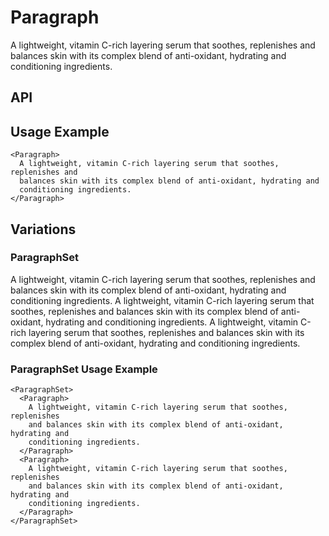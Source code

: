 
<Meta
  title="Components/Paragraph"
  component={Paragraph}
  decorators={[withKnobs]}
/>

# Paragraph

<Preview>
  <Story name="Base component">
    <Paragraph>
      A lightweight, vitamin C-rich layering serum that soothes, replenishes and
      balances skin with its complex blend of anti-oxidant, hydrating and
      conditioning ingredients.
    </Paragraph>
  </Story>
</Preview>

## API

<Props of={Paragraph} />

## Usage Example

```
<Paragraph>
  A lightweight, vitamin C-rich layering serum that soothes, replenishes and
  balances skin with its complex blend of anti-oxidant, hydrating and
  conditioning ingredients.
</Paragraph>
```

## Variations

### ParagraphSet

<Preview>
  <Story name="ParagraphSet component">
    <ParagraphSet>
      <Paragraph>
        A lightweight, vitamin C-rich layering serum that soothes, replenishes
        and balances skin with its complex blend of anti-oxidant, hydrating and
        conditioning ingredients. A lightweight, vitamin C-rich layering serum
        that soothes, replenishes and balances skin with its complex blend of
        anti-oxidant, hydrating and conditioning ingredients.
      </Paragraph>
      <Paragraph>
        A lightweight, vitamin C-rich layering serum that soothes, replenishes
        and balances skin with its complex blend of anti-oxidant, hydrating and
        conditioning ingredients.
      </Paragraph>
    </ParagraphSet>
  </Story>
</Preview>

### ParagraphSet Usage Example

```
<ParagraphSet>
  <Paragraph>
    A lightweight, vitamin C-rich layering serum that soothes, replenishes
    and balances skin with its complex blend of anti-oxidant, hydrating and
    conditioning ingredients.
  </Paragraph>
  <Paragraph>
    A lightweight, vitamin C-rich layering serum that soothes, replenishes
    and balances skin with its complex blend of anti-oxidant, hydrating and
    conditioning ingredients.
  </Paragraph>
</ParagraphSet>
```
